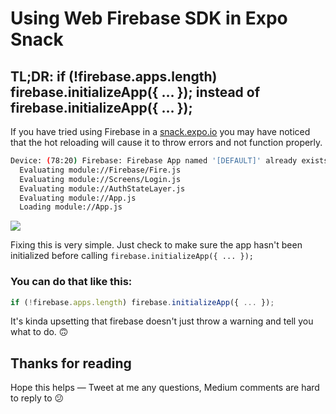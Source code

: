 # Using Web Firebase SDK in Expo Snack


## TL;DR: if (!firebase.apps.length) firebase.initializeApp({ … }); instead of firebase.initializeApp({ … });

If you have tried using Firebase in a [snack.expo.io](https://snack.expo.io/) you may have noticed that the hot reloading will cause it to throw errors and not function properly.

```sh
Device: (78:20) Firebase: Firebase App named '[DEFAULT]' already exists (app/duplicate-app).
  Evaluating module://Firebase/Fire.js
  Evaluating module://Screens/Login.js
  Evaluating module://AuthStateLayer.js
  Evaluating module://App.js
  Loading module://App.js
```

![](./images/1lQ_a3ZF9IkXtsZIB0znqfg.jpeg)

Fixing this is very simple. Just check to make sure the app hasn't been initialized before calling `firebase.initializeApp({ ... });`

### You can do that like this:

```js
if (!firebase.apps.length) firebase.initializeApp({ ... });
```

It's kinda upsetting that firebase doesn't just throw a warning and tell you what to do. 🙃

<Embed url="https://snack.expo.io/embedded/@bacon/firebase-initialize-app" />

## Thanks for reading

Hope this helps — Tweet at me any questions, Medium comments are hard to reply to 😕

<Embed url="https://twitter.com/baconbrix" />
